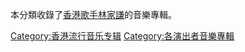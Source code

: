 本分類收錄了[[香港|香港]][[歌手|歌手]][[林家謙|林家謙]]的音樂專輯。
[[Category:香港流行音乐专辑|Category:香港流行音乐专辑]]
[[Category:各演出者音樂專輯|Category:各演出者音樂專輯]]